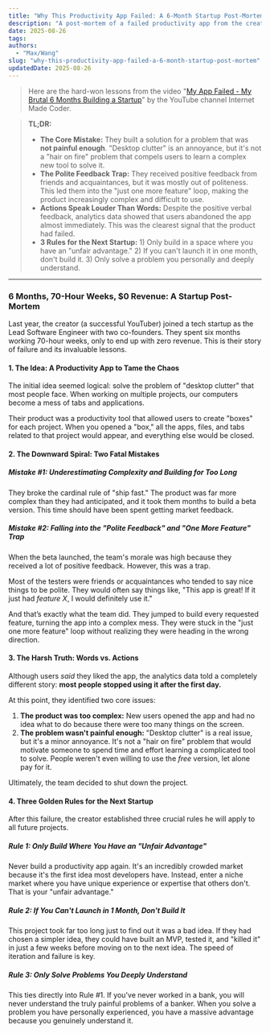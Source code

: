 ```yaml
---
title: "Why This Productivity App Failed: A 6-Month Startup Post-Mortem"
description: "A post-mortem of a failed productivity app from the creator of Internet Made Coder. Learn why a 'nice-to-have' product, polite feedback, and feature creep led to 6 months of work for $0."
date: 2025-08-26
tags:
authors:
  - "Max/Wang"
slug: "why-this-productivity-app-failed-a-6-month-startup-post-mortem"
updatedDate: 2025-08-26
---
```


> Here are the hard-won lessons from the video "[My App Failed - My Brutal 6 Months Building a Startup](https://www.youtube.com/watch?v=6TQg96fFM0A)" by the YouTube channel Internet Made Coder.

> **TL;DR:**
>
> * **The Core Mistake:** They built a solution for a problem that was **not painful enough**. "Desktop clutter" is an annoyance, but it's not a "hair on fire" problem that compels users to learn a complex new tool to solve it.
> * **The Polite Feedback Trap:** They received positive feedback from friends and acquaintances, but it was mostly out of politeness. This led them into the "just one more feature" loop, making the product increasingly complex and difficult to use.
> * **Actions Speak Louder Than Words:** Despite the positive verbal feedback, analytics data showed that users abandoned the app almost immediately. This was the clearest signal that the product had failed.
> * **3 Rules for the Next Startup:** 1) Only build in a space where you have an "unfair advantage." 2) If you can't launch it in one month, don't build it. 3) Only solve a problem you personally and deeply understand.

***

### **6 Months, 70-Hour Weeks, $0 Revenue: A Startup Post-Mortem**

Last year, the creator (a successful YouTuber) joined a tech startup as the Lead Software Engineer with two co-founders. They spent six months working 70-hour weeks, only to end up with zero revenue. This is their story of failure and its invaluable lessons.

#### **1. The Idea: A Productivity App to Tame the Chaos**

The initial idea seemed logical: solve the problem of "desktop clutter" that most people face. When working on multiple projects, our computers become a mess of tabs and applications.

Their product was a productivity tool that allowed users to create "boxes" for each project. When you opened a "box," all the apps, files, and tabs related to that project would appear, and everything else would be closed.

#### **2. The Downward Spiral: Two Fatal Mistakes**

##### **Mistake #1: Underestimating Complexity and Building for Too Long**
They broke the cardinal rule of "ship fast." The product was far more complex than they had anticipated, and it took them months to build a beta version. This time should have been spent getting market feedback.

##### **Mistake #2: Falling into the "Polite Feedback" and "One More Feature" Trap**
When the beta launched, the team's morale was high because they received a lot of positive feedback. However, this was a trap.

Most of the testers were friends or acquaintances who tended to say nice things to be polite. They would often say things like, "This app is great! If it just had *feature X*, I would definitely use it."

And that’s exactly what the team did. They jumped to build every requested feature, turning the app into a complex mess. They were stuck in the "just one more feature" loop without realizing they were heading in the wrong direction.

#### **3. The Harsh Truth: Words vs. Actions**

Although users *said* they liked the app, the analytics data told a completely different story: **most people stopped using it after the first day.**

At this point, they identified two core issues:
1.  **The product was too complex:** New users opened the app and had no idea what to do because there were too many things on the screen.
2.  **The problem wasn't painful enough:** "Desktop clutter" is a real issue, but it's a minor annoyance. It's not a "hair on fire" problem that would motivate someone to spend time and effort learning a complicated tool to solve. People weren't even willing to use the *free* version, let alone pay for it.

Ultimately, the team decided to shut down the project.

#### **4. Three Golden Rules for the Next Startup**

After this failure, the creator established three crucial rules he will apply to all future projects.

##### **Rule 1: Only Build Where You Have an "Unfair Advantage"**
Never build a productivity app again. It's an incredibly crowded market because it's the first idea most developers have. Instead, enter a niche market where you have unique experience or expertise that others don't. That is your "unfair advantage."

##### **Rule 2: If You Can't Launch in 1 Month, Don't Build It**
This project took far too long just to find out it was a bad idea. If they had chosen a simpler idea, they could have built an MVP, tested it, and "killed it" in just a few weeks before moving on to the next idea. The speed of iteration and failure is key.

##### **Rule 3: Only Solve Problems You Deeply Understand**
This ties directly into Rule #1. If you've never worked in a bank, you will never understand the truly painful problems of a banker. When you solve a problem you have personally experienced, you have a massive advantage because you genuinely understand it.
